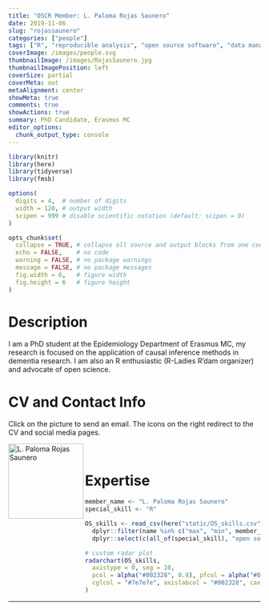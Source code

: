 ```yaml
---
title: "OSCR Member: L. Paloma Rojas Saunero"
date: 2019-11-06
slug: "rojassaunero"
categories: ["people"]
tags: ["R", "reproducible analysis", "open source software", "data management", "school-erasmusmc"] # top 3 categories + unique + school
coverImage: /images/people.svg
thumbnailImage: /images/RojasSaunero.jpg
thumbnailImagePosition: left
coverSize: partial
coverMeta: out
metaAlignment: center
showMeta: true
comments: true
showActions: true
summary: PhD Candidate, Erasmus MC
editor_options: 
  chunk_output_type: console
---
```


```r

library(knitr)
library(here)
library(tidyverse)
library(fmsb)

options(
  digits = 4,  # number of digits
  width = 120, # output width
  scipen = 999 # disable scientific notation (default: scipen = 0)
)

opts_chunk$set(
  collapse = TRUE, # collapse all source and output blocks from one code chunk into a single block
  echo = FALSE,    # no code
  warning = FALSE, # no package warnings
  message = FALSE, # no package messages
  fig.width = 6,   # figure width
  fig.height = 6   # figure height
)

```

# Description

I am a PhD student at the Epidemiology Department of Erasmus MC, my research is focused on the application of causal inference methods in dementia research. I am also an R enthusiastic (R-Ladies R'dam organizer) and advocate of open science.

# CV and Contact Info

Click on the picture to send an email. The icons on the right redirect to the CV and social media pages.

<!-- EMAIL -->
<p>
  <a href="mailto:l.rojassaunero@erasmusmc.nl">
  <img border="0" alt="L. Paloma Rojas Saunero" src="/images/RojasSaunero.jpg" width="150" height="150" align="left">
  </a>
</p>

<!-- CV -->
<p align="center">
  <a href="https://palolili23.github.io/my_cv/" class="fa fa-file fa-2x" style="color:#00B969;">
  </a>
</p>

<!-- TWITTER -->
<p align="center">
  <a href="https://twitter.com/palolili23" class="fa fa-twitter fa-2x">
  </a>
</p>

<!-- GITHUB -->
<p align="center">
  <a href="https://github.com/palolili23" class="fa fa-github fa-2x" style="color:#000000;">
  </a>
</p>

<BR>

# Expertise

```r

member_name <- "L. Paloma Rojas Saunero"
special_skill <- "R"

OS_skills <- read_csv(here("static/OS_skills.csv")) %>%
  dplyr::filter(name %in% c("max", "min", member_name)) %>%
  dplyr::select(c(all_of(special_skill), "open source software", "data sharing", "data management", "preregistration", "open access", "reproducible analysis"))

# custom radar plot
radarchart(OS_skills,
  axistype = 0, seg = 10,
  pcol = alpha("#002328", 0.8), pfcol = alpha("#00B969", 0.6), plwd = 4, centerzero = TRUE, # polygon
  cglcol = "#7e7e7e", axislabcol = "#002328", caxislabels = seq(0, 10, 2), cglwd = 0.8 # grid
)

```

***


